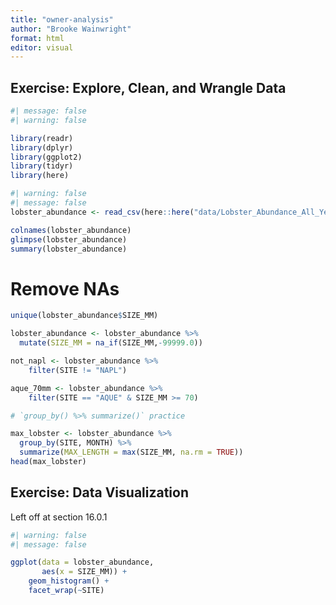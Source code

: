 ```yaml
---
title: "owner-analysis"
author: "Brooke Wainwright"
format: html
editor: visual
---
```


## Exercise: Explore, Clean, and Wrangle Data

```r
#| message: false
#| warning: false

library(readr)
library(dplyr)
library(ggplot2)
library(tidyr)
library(here)
```

```r
#| warning: false
#| message: false
lobster_abundance <- read_csv(here::here("data/Lobster_Abundance_All_Years_20220829.csv"))

colnames(lobster_abundance)
glimpse(lobster_abundance)
summary(lobster_abundance)
```

# Remove NAs
```r
unique(lobster_abundance$SIZE_MM)

lobster_abundance <- lobster_abundance %>% 
  mutate(SIZE_MM = na_if(SIZE_MM,-99999.0))

not_napl <- lobster_abundance %>% 
    filter(SITE != "NAPL")

aque_70mm <- lobster_abundance %>% 
    filter(SITE == "AQUE" & SIZE_MM >= 70)

# `group_by() %>% summarize()` practice

max_lobster <- lobster_abundance %>% 
  group_by(SITE, MONTH) %>% 
  summarize(MAX_LENGTH = max(SIZE_MM, na.rm = TRUE))
head(max_lobster)
```

## Exercise: Data Visualization

Left off at section 16.0.1

```r
#| warning: false
#| message: false

ggplot(data = lobster_abundance, 
       aes(x = SIZE_MM)) +
    geom_histogram() +
    facet_wrap(~SITE)
```



